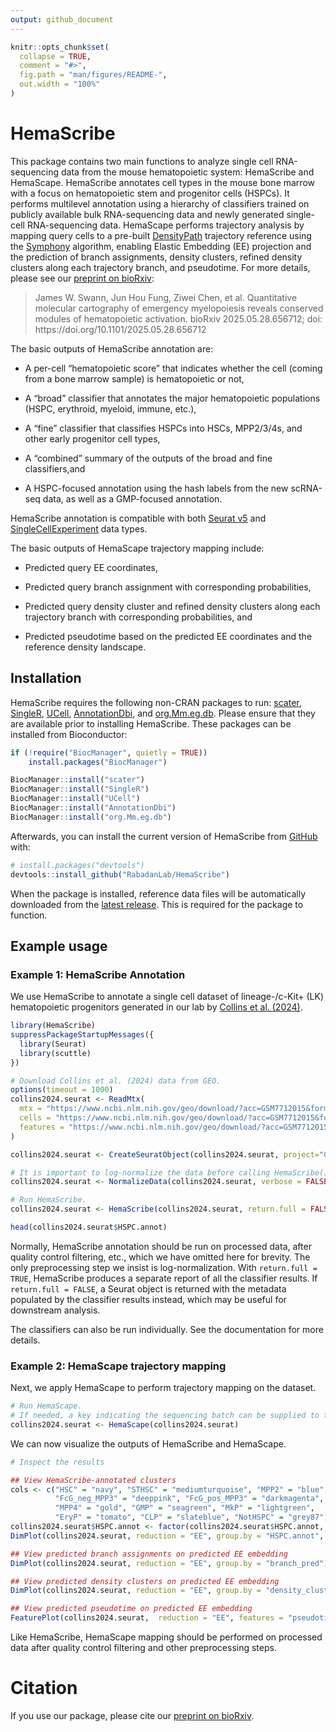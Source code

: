 ```yaml
---
output: github_document
---
```


<!-- README.md is generated from README.Rmd. Please edit that file -->

```r
knitr::opts_chunk$set(
  collapse = TRUE,
  comment = "#>",
  fig.path = "man/figures/README-",
  out.width = "100%"
)
```

# HemaScribe

<!-- badges: start -->
<!-- badges: end -->

This package contains two main functions to analyze single cell RNA-sequencing data from the mouse hematopoietic system: HemaScribe and HemaScape.  HemaScribe annotates cell types in the mouse bone marrow with a focus on hematopoietic stem and progenitor cells (HSPCs). It performs multilevel annotation using a hierarchy of classifiers trained on publicly available bulk RNA-sequencing data and newly generated single-cell RNA-sequencing data. HemaScape performs trajectory analysis by mapping query cells to a pre-built [DensityPath](https://doi.org/10.1093/bioinformatics/bty1009) trajectory reference using the [Symphony](https://doi.org/10.1038/s41467-021-25957-x) algorithm, enabling Elastic Embedding (EE) projection and the prediction of branch assignments, density clusters, refined density clusters along each trajectory branch, and pseudotime. For more details, please see our [preprint on bioRxiv](https://www.biorxiv.org/content/10.1101/2025.05.28.656712v1):

> James W. Swann, Jun Hou Fung, Ziwei Chen, et al. Quantitative molecular cartography of emergency myelopoiesis reveals conserved modules of hematopoietic activation. bioRxiv 2025.05.28.656712; doi: https://doi.org/10.1101/2025.05.28.656712

The basic outputs of HemaScribe annotation are:

- A per-cell "hematopoietic score" that indicates whether the cell (coming from a bone marrow sample) is hematopoietic or not,

- A "broad" classifier that annotates the major hematopoietic populations (HSPC, erythroid, myeloid, immune, etc.),

- A "fine" classifier that classifies HSPCs into HSCs, MPP2/3/4s, and other early progenitor cell types,  

- A "combined" summary of the outputs of the broad and fine classifiers,and

- A HSPC-focused annotation using the hash labels from the new scRNA-seq data, as well as a GMP-focused annotation.  

HemaScribe annotation is compatible with both [Seurat v5](https://satijalab.org/seurat/) and [SingleCellExperiment](https://bioconductor.org/packages/release/bioc/html/SingleCellExperiment.html) data types.

The basic outputs of HemaScape trajectory mapping include:

- Predicted query EE coordinates,

- Predicted query branch assignment with corresponding probabilities,

- Predicted query density cluster and refined density clusters along each trajectory branch with corresponding probabilities, and

- Predicted pseudotime based on the predicted EE coordinates and the reference density landscape.

## Installation

HemaScribe requires the following non-CRAN packages to run: [scater](https://www.bioconductor.org/packages/release/bioc/html/scater.html), [SingleR](https://www.bioconductor.org/packages/release/bioc/html/SingleR.html), [UCell](https://www.bioconductor.org/packages/release/bioc/html/UCell.html),
[AnnotationDbi](https://bioconductor.org/packages/release/bioc/html/AnnotationDbi.html), and [org.Mm.eg.db](https://bioconductor.org/packages/release/data/annotation/html/org.Mm.eg.db.html). Please ensure that they are available prior to installing HemaScribe.  These packages can be installed from Bioconductor:
``` r
if (!require("BiocManager", quietly = TRUE))
    install.packages("BiocManager")

BiocManager::install("scater")
BiocManager::install("SingleR")
BiocManager::install("UCell")
BiocManager::install("AnnotationDbi")
BiocManager::install("org.Mm.eg.db")
```

Afterwards, you can install the current version of HemaScribe from [GitHub](https://github.com/) with:

``` r
# install.packages("devtools")
devtools::install_github("RabadanLab/HemaScribe")
```

When the package is installed, reference data files will be automatically downloaded from the [latest release](https://github.com/RabadanLab/HemaScribe/releases).  This is required for the package to function.  

## Example usage

### Example 1: HemaScribe Annotation

We use HemaScribe to annotate a single cell dataset of lineage-/c-Kit+ (LK) hematopoietic progenitors generated in our lab by [Collins et al. (2024)](https://doi.org/10.1016/j.cell.2024.02.002).

```r
library(HemaScribe)
suppressPackageStartupMessages({
  library(Seurat)
  library(scuttle)
})

# Download Collins et al. (2024) data from GEO.
options(timeout = 1000)
collins2024.seurat <- ReadMtx(
  mtx = "https://www.ncbi.nlm.nih.gov/geo/download/?acc=GSM7712015&format=file&file=GSM7712015%5FAA003%5Fmatrix%2Emtx%2Egz",
  cells = "https://www.ncbi.nlm.nih.gov/geo/download/?acc=GSM7712015&format=file&file=GSM7712015%5FAA003%5Fbarcodes%2Etsv%2Egz",
  features = "https://www.ncbi.nlm.nih.gov/geo/download/?acc=GSM7712015&format=file&file=GSM7712015%5FAA003%5Ffeatures%2Etsv%2Egz"
)

collins2024.seurat <- CreateSeuratObject(collins2024.seurat, project="Collins2024")

# It is important to log-normalize the data before calling HemaScribe().
collins2024.seurat <- NormalizeData(collins2024.seurat, verbose = FALSE)

# Run HemaScribe.
collins2024.seurat <- HemaScribe(collins2024.seurat, return.full = FALSE)

head(collins2024.seurat$HSPC.annot)
```

Normally, HemaScribe annotation should be run on processed data, after quality control filtering, etc., which we have omitted here for brevity.  The only preprocessing step we insist is log-normalization.  With `return.full = TRUE`, HemaScribe produces a separate report of all the classifier results.  If `return.full = FALSE`, a Seurat object is returned with the metadata populated by the classifier results instead, which may be useful for downstream analysis.  

The classifiers can also be run individually.  See the documentation for more details.  

### Example 2: HemaScape trajectory mapping

Next, we apply HemaScape to perform trajectory mapping on the dataset.

```r
# Run HemaScape.
# If needed, a key indicating the sequencing batch can be supplied to the `vars` variable.
collins2024.seurat <- HemaScape(collins2024.seurat)
```

We can now visualize the outputs of HemaScribe and HemaScape.

```r
# Inspect the results

## View HemaScribe-annotated clusters
cols <- c("HSC" = "navy", "STHSC" = "mediumturquoise", "MPP2" = "blue", 
          "FcG_neg_MPP3" = "deeppink", "FcG_pos_MPP3" = "darkmagenta", 
          "MPP4" = "gold", "GMP" = "seagreen", "MkP" = "lightgreen",
          "EryP" = "tomato", "CLP" = "slateblue", "NotHSPC" = "grey87")
collins2024.seurat$HSPC.annot <- factor(collins2024.seurat$HSPC.annot, levels=names(cols))
DimPlot(collins2024.seurat, reduction = "EE", group.by = "HSPC.annot", cols = cols)

## View predicted branch assignments on predicted EE embedding
DimPlot(collins2024.seurat, reduction = "EE", group.by = "branch_pred")

## View predicted density clusters on predicted EE embedding
DimPlot(collins2024.seurat, reduction = "EE", group.by = "density_cluster_pred")

## View predicted pseudotime on predicted EE embedding
FeaturePlot(collins2024.seurat,  reduction = "EE", features = "pseudotime_pred")
```

Like HemaScribe, HemaScape mapping should be performed on processed data after quality control filtering and other preprocessing steps.

# Citation

If you use our package, please cite our [preprint on bioRxiv](https://www.biorxiv.org/content/10.1101/2025.05.28.656712v1).

